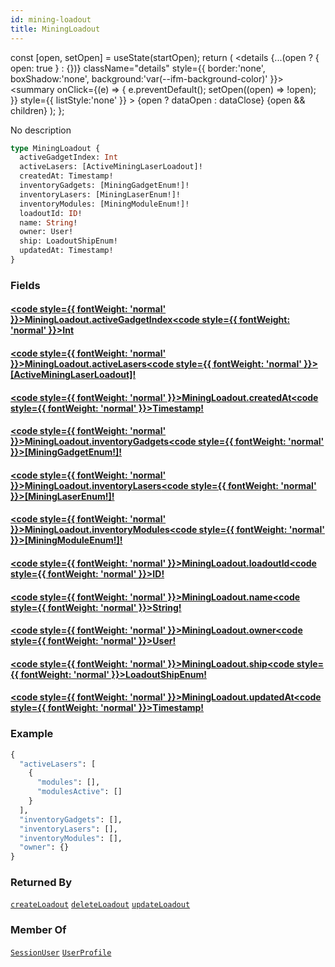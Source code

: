 ```yaml
---
id: mining-loadout
title: MiningLoadout
---
```









  const [open, setOpen] = useState(startOpen);
  return (
    <details {...(open ? { open: true } : {})} className="details" style={{ border:'none', boxShadow:'none', background:'var(--ifm-background-color)' }}>
      <summary
        onClick={(e) => {
          e.preventDefault();
          setOpen((open) => !open);
        }}
        style={{ listStyle:'none' }}
      >
      {open ? dataOpen : dataClose}
      </summary>
      {open && children}
    </details>
  );
};








No description


```graphql
type MiningLoadout {
  activeGadgetIndex: Int
  activeLasers: [ActiveMiningLaserLoadout]!
  createdAt: Timestamp!
  inventoryGadgets: [MiningGadgetEnum!]!
  inventoryLasers: [MiningLaserEnum!]!
  inventoryModules: [MiningModuleEnum!]!
  loadoutId: ID!
  name: String!
  owner: User!
  ship: LoadoutShipEnum!
  updatedAt: Timestamp!
}
```




### Fields

#### [<code style={{ fontWeight: 'normal' }}>MiningLoadout.<b>activeGadgetIndex</b></code>](#)<Bullet />[<code style={{ fontWeight: 'normal' }}><b>Int</b></code>](/api/types/scalars/int.mdx) <Badge class="badge badge--secondary " text="scalar"/> 



#### [<code style={{ fontWeight: 'normal' }}>MiningLoadout.<b>activeLasers</b></code>](#)<Bullet />[<code style={{ fontWeight: 'normal' }}><b>[ActiveMiningLaserLoadout]!</b></code>](/api/types/objects/active-mining-laser-loadout.mdx) <Badge class="badge badge--secondary badge--non_null" text="non-null"/> <Badge class="badge badge--secondary " text="object"/> 



#### [<code style={{ fontWeight: 'normal' }}>MiningLoadout.<b>createdAt</b></code>](#)<Bullet />[<code style={{ fontWeight: 'normal' }}><b>Timestamp!</b></code>](/api/types/scalars/timestamp.mdx) <Badge class="badge badge--secondary badge--non_null" text="non-null"/> <Badge class="badge badge--secondary " text="scalar"/> 



#### [<code style={{ fontWeight: 'normal' }}>MiningLoadout.<b>inventoryGadgets</b></code>](#)<Bullet />[<code style={{ fontWeight: 'normal' }}><b>[MiningGadgetEnum!]!</b></code>](/api/types/enums/mining-gadget-enum.mdx) <Badge class="badge badge--secondary badge--non_null" text="non-null"/> <Badge class="badge badge--secondary " text="enum"/> 



#### [<code style={{ fontWeight: 'normal' }}>MiningLoadout.<b>inventoryLasers</b></code>](#)<Bullet />[<code style={{ fontWeight: 'normal' }}><b>[MiningLaserEnum!]!</b></code>](/api/types/enums/mining-laser-enum.mdx) <Badge class="badge badge--secondary badge--non_null" text="non-null"/> <Badge class="badge badge--secondary " text="enum"/> 



#### [<code style={{ fontWeight: 'normal' }}>MiningLoadout.<b>inventoryModules</b></code>](#)<Bullet />[<code style={{ fontWeight: 'normal' }}><b>[MiningModuleEnum!]!</b></code>](/api/types/enums/mining-module-enum.mdx) <Badge class="badge badge--secondary badge--non_null" text="non-null"/> <Badge class="badge badge--secondary " text="enum"/> 



#### [<code style={{ fontWeight: 'normal' }}>MiningLoadout.<b>loadoutId</b></code>](#)<Bullet />[<code style={{ fontWeight: 'normal' }}><b>ID!</b></code>](/api/types/scalars/id.mdx) <Badge class="badge badge--secondary badge--non_null" text="non-null"/> <Badge class="badge badge--secondary " text="scalar"/> 



#### [<code style={{ fontWeight: 'normal' }}>MiningLoadout.<b>name</b></code>](#)<Bullet />[<code style={{ fontWeight: 'normal' }}><b>String!</b></code>](/api/types/scalars/string.mdx) <Badge class="badge badge--secondary badge--non_null" text="non-null"/> <Badge class="badge badge--secondary " text="scalar"/> 



#### [<code style={{ fontWeight: 'normal' }}>MiningLoadout.<b>owner</b></code>](#)<Bullet />[<code style={{ fontWeight: 'normal' }}><b>User!</b></code>](/api/types/objects/user.mdx) <Badge class="badge badge--secondary badge--non_null" text="non-null"/> <Badge class="badge badge--secondary " text="object"/> 



#### [<code style={{ fontWeight: 'normal' }}>MiningLoadout.<b>ship</b></code>](#)<Bullet />[<code style={{ fontWeight: 'normal' }}><b>LoadoutShipEnum!</b></code>](/api/types/enums/loadout-ship-enum.mdx) <Badge class="badge badge--secondary badge--non_null" text="non-null"/> <Badge class="badge badge--secondary " text="enum"/> 



#### [<code style={{ fontWeight: 'normal' }}>MiningLoadout.<b>updatedAt</b></code>](#)<Bullet />[<code style={{ fontWeight: 'normal' }}><b>Timestamp!</b></code>](/api/types/scalars/timestamp.mdx) <Badge class="badge badge--secondary badge--non_null" text="non-null"/> <Badge class="badge badge--secondary " text="scalar"/> 





### Example


```graphql
{
  "activeLasers": [
    {
      "modules": [],
      "modulesActive": []
    }
  ],
  "inventoryGadgets": [],
  "inventoryLasers": [],
  "inventoryModules": [],
  "owner": {}
}
```




### Returned By

[`createLoadout`](/api/operations/mutations/create-loadout.mdx)  <Badge class="badge badge--secondary badge--relation" text="mutation"/><Bullet />[`deleteLoadout`](/api/operations/mutations/delete-loadout.mdx)  <Badge class="badge badge--secondary badge--relation" text="mutation"/><Bullet />[`updateLoadout`](/api/operations/mutations/update-loadout.mdx)  <Badge class="badge badge--secondary badge--relation" text="mutation"/>

### Member Of

[`SessionUser`](/api/types/objects/session-user.mdx)  <Badge class="badge badge--secondary badge--relation" text="object"/><Bullet />[`UserProfile`](/api/types/objects/user-profile.mdx)  <Badge class="badge badge--secondary badge--relation" text="object"/>